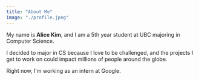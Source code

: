 ```yaml
---
title: "About Me"
image: "./profile.jpeg"
---
```


My name is <b>Alice Kim</b>, and I am a 5th year student at UBC majoring in Computer Science.

I decided to major in CS because I love to be challenged, and the projects I get to work on could impact millions of people around the globe.

Right now, I'm working as an intern at <Underlining color={Theme.colors.secondary} hoverColor={Theme.colors.secondary}>Google</Underlining>.
